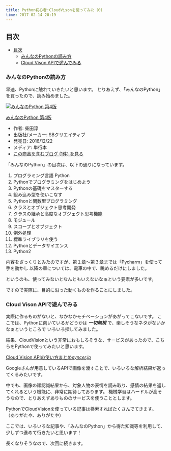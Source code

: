 ```yaml
---
title: Python初心者:CloudVisonを使ってみた（0)
time: 2017-02-14 20:19
---
```


## 目次

- [目次](#%E7%9B%AE%E6%AC%A1)
  - [みんなのPythonの読み方](#%E3%81%BF%E3%82%93%E3%81%AA%E3%81%AEPython%E3%81%AE%E8%AA%AD%E3%81%BF%E6%96%B9)
  - [Cloud Vison APIで遊んでみる](#Cloud-Vison-API%E3%81%A7%E9%81%8A%E3%82%93%E3%81%A7%E3%81%BF%E3%82%8B)

### みんなのPythonの読み方

早速、Pythonに触れていきたいと思います。 とりあえず、「みんなのPython」を買ったので、読み始めました。

[![みんなのPython 第4版](https://images-fe.ssl-images-amazon.com/images/I/61vpArlxcQL._SL160_.jpg "みんなのPython 第4版")](http://www.amazon.co.jp/exec/obidos/ASIN/479738946X/hatena-blog-22/)

[みんなのPython 第4版](http://www.amazon.co.jp/exec/obidos/ASIN/479738946X/hatena-blog-22/)

- 作者: 柴田淳
- 出版社/メーカー: SBクリエイティブ
- 発売日: 2016/12/22
- メディア: 単行本
- [この商品を含むブログ (1件) を見る](http://d.hatena.ne.jp/asin/479738946X/hatena-blog-22)

「みんなのPython」の目次は、以下の通りになっています。

1. プログラミング言語 Python
2. Pythonでプログラミングをはじめよう
3. Pythonの基礎をマスターする
4. 組み込み型を使いこなす
5. Pythonと関数型プログラミング
6. クラスとオブジェクト思考開発
7. クラスの継承と高度なオブジェクト思考機能
8. モジュール
9. スコープとオブジェクト
10. 例外処理
11. 標準ライブラリを使う
12. Pythonとデータサイエンス
13. Python2

内容をざっくりとみたのですが、第１章〜第３章までは「Pycharm」を使って手を動かし 以降の章については、電車の中で、眺めるだけにしました。

というのも、使ってみないとなんともいえないなぁという要素が多いです。

ですので実際に、目的に沿った動くものを作ることにしました。

### Cloud Vison APIで遊んでみる

実際に作るものがないと、なかなかモチベーションがあがってこないです。 ここでは、Pythonに向いているかどうかは **_一切無視_** で、楽しそうなネタがないかなぁというところで いろいろ探してみました。

結果、CloudVisionという非常におもしろそうな、サービスがあったので、こちらをPythonで使ってみたいと思います。

[Cloud Vision APIの使い方まとめ](https://syncer.jp/cloud-vision-api)<cite class="hatena-citation"><a href="https://syncer.jp/cloud-vision-api">syncer.jp</a></cite>

Googleさんが用意しているAPIで画像を渡すことで、いろいろな解析結果が返ってくるみたいです。

中でも、画像の顔認識結果から、対象人物の表情を読み取り、感情の結果を返してくれるという機能に、非常に期待しております。 機械学習はハードルが高そうなので、とりあえずありもののサービスを使うこととします。

PythonでCloudVisionを使っている記事は検索すればたくさんでてきます。 （ありがたや、ありがたや）

ここでは、いろいろな記事や、「みんなのPython」から得た知識等を利用して、少しずつ進めて行きたいと思います！

長くなりそうなので、次回に続きます。

